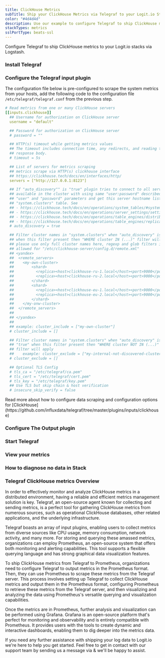 ```yaml
---
title: ClickHouse Metrics
subTitle: Ship your ClickHouse Metrics via Telegraf to your Logit.io Stack
color: "#4d4d4d"
description: Use our example to configure Telegraf to ship ClickHouse metrics to your Logit.io stacks. Configure Telegraf to send ClickHouse metrics to Logstash or Elastic.
stackTypes: metrics
sslPortType: beats-ssl
---
```


Configure Telegraf to ship ClickHouse metrics to your Logit.io stacks via Logstash.

<Steps>

  ### Install Telegraf

  <InstallTelegraf />

  ### Configure the Telegraf input plugin

  The configuration file below is pre-configured to scrape the system metrics from your hosts, add the following code to the configuration file `/etc/telegraf/telegraf.conf` from the previous step.

  ```yaml copy
  # Read metrics from one or many ClickHouse servers
  [[inputs.clickhouse]]
    ## Username for authorization on ClickHouse server
    username = "default"

    ## Password for authorization on ClickHouse server
    # password = ""

    ## HTTP(s) timeout while getting metrics values
    ## The timeout includes connection time, any redirects, and reading the
    ## response body.
    # timeout = 5s

    ## List of servers for metrics scraping
    ## metrics scrape via HTTP(s) clickhouse interface
    ## https://clickhouse.tech/docs/en/interfaces/http/
    servers = ["http://127.0.0.1:8123"]

    ## If "auto_discovery"" is "true" plugin tries to connect to all servers
    ## available in the cluster with using same "user:password" described in
    ## "user" and "password" parameters and get this server hostname list from
    ## "system.clusters" table. See
    ## - https://clickhouse.tech/docs/en/operations/system_tables/#system-clusters
    ## - https://clickhouse.tech/docs/en/operations/server_settings/settings/#server_settings_remote_servers
    ## - https://clickhouse.tech/docs/en/operations/table_engines/distributed/
    ## - https://clickhouse.tech/docs/en/operations/table_engines/replication/#creating-replicated-tables
    # auto_discovery = true

    ## Filter cluster names in "system.clusters" when "auto_discovery" is "true"
    ## when this filter present then "WHERE cluster IN (...)" filter will apply
    ## please use only full cluster names here, regexp and glob filters is not
    ## allowed for "/etc/clickhouse-server/config.d/remote.xml"
    ## <yandex>
    ##  <remote_servers>
    ##    <my-own-cluster>
    ##        <shard>
    ##          <replica><host>clickhouse-ru-1.local</host><port>9000</port></replica>
    ##          <replica><host>clickhouse-ru-2.local</host><port>9000</port></replica>
    ##        </shard>
    ##        <shard>
    ##          <replica><host>clickhouse-eu-1.local</host><port>9000</port></replica>
    ##          <replica><host>clickhouse-eu-2.local</host><port>9000</port></replica>
    ##        </shard>
    ##    </my-onw-cluster>
    ##  </remote_servers>
    ##
    ## </yandex>
    ##
    ## example: cluster_include = ["my-own-cluster"]
    # cluster_include = []

    ## Filter cluster names in "system.clusters" when "auto_discovery" is
    ## "true" when this filter present then "WHERE cluster NOT IN (...)"
    ## filter will apply
    ##    example: cluster_exclude = ["my-internal-not-discovered-cluster"]
    # cluster_exclude = []

    ## Optional TLS Config
    # tls_ca = "/etc/telegraf/ca.pem"
    # tls_cert = "/etc/telegraf/cert.pem"
    # tls_key = "/etc/telegraf/key.pem"
    ## Use TLS but skip chain & host verification
    # insecure_skip_verify = false 
  ```

  <Callout type="info">
    Read more about how to configure data scraping and configuration options for [ClickHouse](https://github.com/influxdata/telegraf/tree/master/plugins/inputs/clickhouse)
  </Callout>

  ### Configure The Output plugin

  <TelegrafOutputPlugin />

  ### Start Telegraf

  <StartTelegraf />

  ### View your metrics
  <LaunchStack source="ClickHouse_Metrics_via_Telegraf" utmMedium="metrics" utmCampaign="telegraf-ClickHouse-metrics" />

  ### How to diagnose no data in Stack

  <DiagnoseNoData />

</Steps>

### Telegraf ClickHouse metrics Overview

In order to effectively monitor and analyze ClickHouse metrics in a distributed environment, having a reliable and efficient metrics management 
solution is key. Telegraf, an open-source agent known for collecting and sending metrics, is a perfect tool for gathering ClickHouse metrics 
from numerous sources, such as operational ClickHouse databases, other related applications, and the underlying infrastructure.

Telegraf boasts an array of input plugins, enabling users to collect metrics from diverse sources like CPU usage, memory consumption, network 
activity, and many more. For storing and querying these amassed metrics, organizations can employ Prometheus, an open-source system that offers 
both monitoring and alerting capabilities. This tool supports a flexible querying language and has strong graphical data visualization features.

To ship ClickHouse metrics from Telegraf to Prometheus, organizations need to configure Telegraf to output metrics in the Prometheus format. Then, 
they can use Prometheus to scrape these metrics from the Telegraf server. This process involves setting up Telegraf to collect ClickHouse metrics 
and output them in the Prometheus format, configuring Prometheus to retrieve these metrics from the Telegraf server, and then visualizing and 
analyzing the data using Prometheus's versatile querying and visualization capabilities.

Once the metrics are in Prometheus, further analysis and visualization can be performed using Grafana. Grafana is an open-source platform that's 
perfect for monitoring and observability and is entirely compatible with Prometheus. It provides users with the tools to create dynamic and 
interactive dashboards, enabling them to dig deeper into the metrics data.

If you need any further assistance with shipping your log data to Logit.io we're here to help you get started. Feel free to get in contact with 
our support team by sending us a message via <IntercomButton text="live chat" /> & we'll be happy to assist.